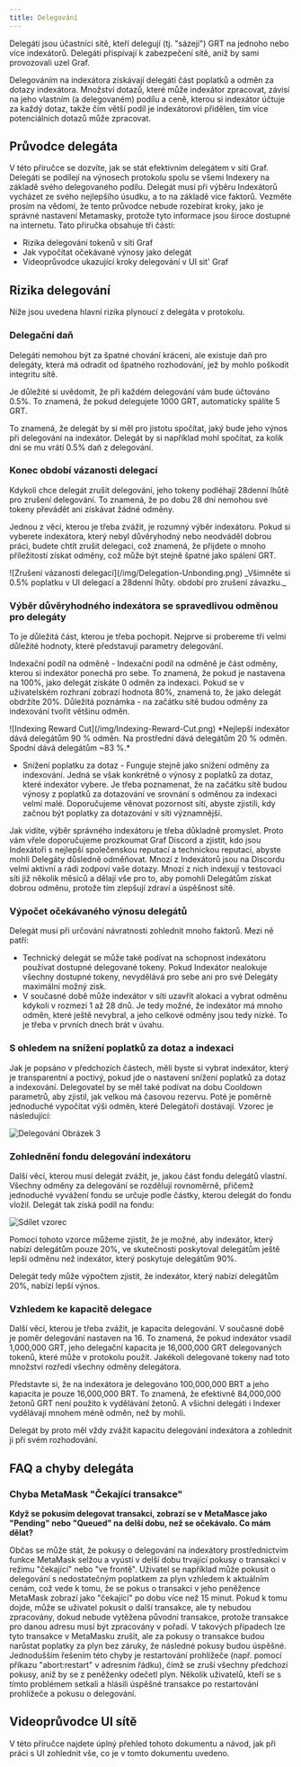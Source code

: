 ```yaml
---
title: Delegování
---
```


Delegáti jsou účastníci sítě, kteří delegují (tj. "sázejí") GRT na jednoho nebo více indexátorů. Delegáti přispívají k zabezpečení sítě, aniž by sami provozovali uzel Graf.

Delegováním na indexátora získávají delegáti část poplatků a odměn za dotazy indexátora. Množství dotazů, které může indexátor zpracovat, závisí na jeho vlastním (a delegovaném) podílu a ceně, kterou si indexátor účtuje za každý dotaz, takže čím větší podíl je indexátorovi přidělen, tím více potenciálních dotazů může zpracovat.

## Průvodce delegáta

V této příručce se dozvíte, jak se stát efektivním delegátem v síti Graf. Delegáti se podílejí na výnosech protokolu spolu se všemi Indexery na základě svého delegovaného podílu. Delegát musí při výběru Indexátorů vycházet ze svého nejlepšího úsudku, a to na základě více faktorů. Vezměte prosím na vědomí, že tento průvodce nebude rozebírat kroky, jako je správné nastavení Metamasky, protože tyto informace jsou široce dostupné na internetu. Tato příručka obsahuje tři části:

- Rizika delegování tokenů v síti Graf
- Jak vypočítat očekávané výnosy jako delegát
- Videoprůvodce ukazující kroky delegování v UI sit' Graf

## Rizika delegování

Níže jsou uvedena hlavní rizika plynoucí z delegáta v protokolu.

### Delegační daň

Delegáti nemohou být za špatné chování kráceni, ale existuje daň pro delegáty, která má odradit od špatného rozhodování, jež by mohlo poškodit integritu sítě.

Je důležité si uvědomit, že při každém delegování vám bude účtováno 0.5%. To znamená, že pokud delegujete 1000 GRT, automaticky spálíte 5 GRT.

To znamená, že delegát by si měl pro jistotu spočítat, jaký bude jeho výnos při delegování na indexátor. Delegát by si například mohl spočítat, za kolik dní se mu vrátí 0.5% daň z delegování.

### Konec období vázanosti delegací

Kdykoli chce delegát zrušit delegování, jeho tokeny podléhají 28denní lhůtě pro zrušení delegování. To znamená, že po dobu 28 dní nemohou své tokeny převádět ani získávat žádné odměny.

Jednou z věcí, kterou je třeba zvážit, je rozumný výběr indexátoru. Pokud si vyberete indexátora, který nebyl důvěryhodný nebo neodváděl dobrou práci, budete chtít zrušit delegaci, což znamená, že přijdete o mnoho příležitostí získat odměny, což může být stejně špatné jako spálení GRT.

<div sx={{ mx: 'auto', maxWidth: '400px' }}>
  ![Zrušení vázanosti delegací](/img/Delegation-Unbonding.png) _Všimněte si 0.5% poplatku v UI delegací a 28denní lhůty.
  období pro zrušení závazku._
</div>

### Výběr důvěryhodného indexátora se spravedlivou odměnou pro delegáty

To je důležitá část, kterou je třeba pochopit. Nejprve si probereme tři velmi důležité hodnoty, které představují parametry delegování.

Indexační podíl na odměně - Indexační podíl na odměně je část odměny, kterou si indexátor ponechá pro sebe. To znamená, že pokud je nastavena na 100%, jako delegát získáte 0 odměn za indexaci. Pokud se v uživatelském rozhraní zobrazí hodnota 80%, znamená to, že jako delegát obdržíte 20%. Důležitá poznámka - na začátku sítě budou odměny za indexování tvořit většinu odměn.

<div sx={{ mx: 'auto', maxWidth: '700px' }}>
  ![Indexing Reward Cut](/img/Indexing-Reward-Cut.png) *Nejlepší indexátor dává delegátům 90 % odměn. Na
  prostřední dává delegátům 20 % odměn. Spodní dává delegátům ~83 %.*
</div>

- Snížení poplatku za dotaz - Funguje stejně jako snížení odměny za indexování. Jedná se však konkrétně o výnosy z poplatků za dotaz, které indexátor vybere. Je třeba poznamenat, že na začátku sítě budou výnosy z poplatků za dotazování ve srovnání s odměnou za indexaci velmi malé. Doporučujeme věnovat pozornost síti, abyste zjistili, kdy začnou být poplatky za dotazování v síti významnější.

Jak vidíte, výběr správného indexátoru je třeba důkladně promyslet. Proto vám vřele doporučujeme prozkoumat Graf Discord a zjistit, kdo jsou Indexátoři s nejlepší společenskou reputací a technickou reputací, abyste mohli Delegáty důsledně odměňovat. Mnozí z Indexátorů jsou na Discordu velmi aktivní a rádi zodpoví vaše dotazy. Mnozí z nich indexují v testovací síti již několik měsíců a dělají vše pro to, aby pomohli Delegátům získat dobrou odměnu, protože tím zlepšují zdraví a úspěšnost sítě.

### Výpočet očekávaného výnosu delegátů

Delegát musí při určování návratnosti zohlednit mnoho faktorů. Mezi ně patří:

- Technický delegát se může také podívat na schopnost indexátoru používat dostupné delegované tokeny. Pokud Indexátor nealokuje všechny dostupné tokeny, nevydělává pro sebe ani pro své Delegáty maximální možný zisk.
- V současné době může indexátor v síti uzavřít alokaci a vybrat odměnu kdykoli v rozmezí 1 až 28 dnů. Je tedy možné, že indexátor má mnoho odměn, které ještě nevybral, a jeho celkové odměny jsou tedy nízké. To je třeba v prvních dnech brát v úvahu.

### S ohledem na snížení poplatků za dotaz a indexaci

Jak je popsáno v předchozích částech, měli byste si vybrat indexátor, který je transparentní a poctivý, pokud jde o nastavení snížení poplatků za dotaz a indexování. Delegovatel by se měl také podívat na dobu Cooldown parametrů, aby zjistil, jak velkou má časovou rezervu. Poté je poměrně jednoduché vypočítat výši odměn, které Delegátoři dostávají. Vzorec je následující:

![Delegování Obrázek 3](/img/Delegation-Reward-Formula.png)

### Zohlednění fondu delegování indexátoru

Další věcí, kterou musí delegát zvážit, je, jakou část fondu delegátů vlastní. Všechny odměny za delegování se rozdělují rovnoměrně, přičemž jednoduché vyvážení fondu se určuje podle částky, kterou delegát do fondu vložil. Delegát tak získá podíl na fondu:

![Sdílet vzorec](/img/Share-Forumla.png)

Pomocí tohoto vzorce můžeme zjistit, že je možné, aby indexátor, který nabízí delegátům pouze 20%, ve skutečnosti poskytoval delegátům ještě lepší odměnu než indexátor, který poskytuje delegátům 90%.

Delegát tedy může výpočtem zjistit, že indexátor, který nabízí delegátům 20%, nabízí lepší výnos.

### Vzhledem ke kapacitě delegace

Další věcí, kterou je třeba zvážit, je kapacita delegování. V současné době je poměr delegování nastaven na 16. To znamená, že pokud indexátor vsadil 1,000,000 GRT, jeho delegační kapacita je 16,000,000 GRT delegovaných tokenů, které může v protokolu použít. Jakékoli delegované tokeny nad toto množství rozředí všechny odměny delegátora.

Představte si, že na indexátora je delegováno 100,000,000 BRT a jeho kapacita je pouze 16,000,000 BRT. To znamená, že efektivně 84,000,000 žetonů GRT není použito k vydělávání žetonů. A všichni delegáti i Indexer vydělávají mnohem méně odměn, než by mohli.

Delegát by proto měl vždy zvážit kapacitu delegování indexátora a zohlednit ji při svém rozhodování.

## FAQ a chyby delegáta

### Chyba MetaMask "Čekající transakce"

**Když se pokusím delegovat transakci, zobrazí se v MetaMasce jako "Pending" nebo "Queued" na delší dobu, než se očekávalo. Co mám dělat?**

Občas se může stát, že pokusy o delegování na indexátory prostřednictvím funkce MetaMask selžou a vyústí v delší dobu trvající pokusy o transakci v režimu "čekající" nebo "ve frontě". Uživatel se například může pokusit o delegování s nedostatečným poplatkem za plyn vzhledem k aktuálním cenám, což vede k tomu, že se pokus o transakci v jeho peněžence MetaMask zobrazí jako "čekající" po dobu více než 15 minut. Pokud k tomu dojde, může se uživatel pokusit o další transakce, ale ty nebudou zpracovány, dokud nebude vytěžena původní transakce, protože transakce pro danou adresu musí být zpracovány v pořadí. V takových případech lze tyto transakce v MetaMasku zrušit, ale za pokusy o transakce budou narůstat poplatky za plyn bez záruky, že následné pokusy budou úspěšné. Jednodušším řešením této chyby je restartování prohlížeče (např. pomocí příkazu "abort:restart" v adresním řádku), čímž se zruší všechny předchozí pokusy, aniž by se z peněženky odečetl plyn. Několik uživatelů, kteří se s tímto problémem setkali a hlásili úspěšné transakce po restartování prohlížeče a pokusu o delegování.

## Videoprůvodce UI sítě

V této příručce najdete úplný přehled tohoto dokumentu a návod, jak při práci s UI zohlednit vše, co je v tomto dokumentu uvedeno.

<VideoEmbed youtube="2G7S2gdURdc" />
